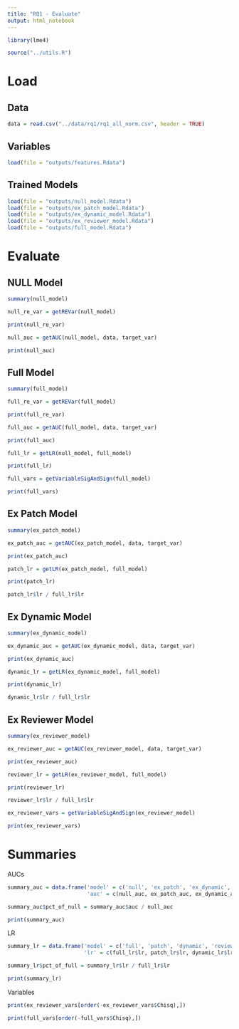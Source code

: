 ```yaml
---
title: "RQ1 - Evaluate"
output: html_notebook
---
```


```r
library(lme4)
```

```r
source("../utils.R")
```

# Load

## Data

```r
data = read.csv("../data/rq1/rq1_all_norm.csv", header = TRUE)
```

## Variables

```r
load(file = "outputs/features.Rdata")
```


## Trained Models

```r
load(file = "outputs/null_model.Rdata")
load(file = "outputs/ex_patch_model.Rdata")
load(file = "outputs/ex_dynamic_model.Rdata")
load(file = "outputs/ex_reviewer_model.Rdata")
load(file = "outputs/full_model.Rdata")
```

# Evaluate

## NULL Model

```r
summary(null_model)
```

```r
null_re_var = getREVar(null_model)

print(null_re_var)
```

```r
null_auc = getAUC(null_model, data, target_var)

print(null_auc)
```

## Full Model

```r
summary(full_model)
```

```r
full_re_var = getREVar(full_model)

print(full_re_var)
```

```r
full_auc = getAUC(full_model, data, target_var)

print(full_auc)
```

```r
full_lr = getLR(null_model, full_model)

print(full_lr)
```

```r
full_vars = getVariableSigAndSign(full_model)

print(full_vars)
```

## Ex Patch Model

```r
summary(ex_patch_model)
```

```r
ex_patch_auc = getAUC(ex_patch_model, data, target_var)

print(ex_patch_auc)
```

```r
patch_lr = getLR(ex_patch_model, full_model)

print(patch_lr)
```

```r
patch_lr$lr / full_lr$lr
```

## Ex Dynamic Model

```r
summary(ex_dynamic_model)
```

```r
ex_dynamic_auc = getAUC(ex_dynamic_model, data, target_var)

print(ex_dynamic_auc)
```


```r
dynamic_lr = getLR(ex_dynamic_model, full_model)

print(dynamic_lr)
```

```r
dynamic_lr$lr / full_lr$lr
```


## Ex Reviewer Model

```r
summary(ex_reviewer_model)
```

```r
ex_reviewer_auc = getAUC(ex_reviewer_model, data, target_var)

print(ex_reviewer_auc)
```


```r
reviewer_lr = getLR(ex_reviewer_model, full_model)

print(reviewer_lr)
```

```r
reviewer_lr$lr / full_lr$lr
```

```r
ex_reviewer_vars = getVariableSigAndSign(ex_reviewer_model)

print(ex_reviewer_vars)
```

# Summaries

AUCs

```r
summary_auc = data.frame('model' = c('null', 'ex_patch', 'ex_dynamic', 'ex_reviewer', 'full'),
                         'auc' = c(null_auc, ex_patch_auc, ex_dynamic_auc, ex_reviewer_auc, full_auc))

summary_auc$pct_of_null = summary_auc$auc / null_auc

print(summary_auc)
```

LR

```r
summary_lr = data.frame('model' = c('full', 'patch', 'dynamic', 'reviewer'),
                        'lr' = c(full_lr$lr, patch_lr$lr, dynamic_lr$lr, reviewer_lr$lr))

summary_lr$pct_of_full = summary_lr$lr / full_lr$lr

print(summary_lr)
```

Variables

```r
print(ex_reviewer_vars[order(-ex_reviewer_vars$Chisq),])
```

```r
print(full_vars[order(-full_vars$Chisq),])
```